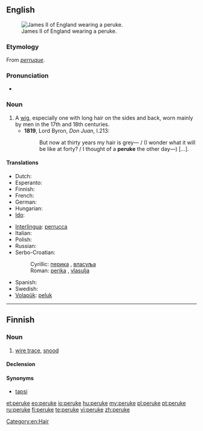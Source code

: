 ==English==
[[Image:James_II_of_England.jpg|thumb|right|James II of England wearing a peruke.]]

===Etymology===
From {{etyl|fr}} ''[[perruque]]''.

===Pronunciation===
* {{IPA|/pəˈruːk/}}

===Noun===
{{en-noun}}

# A [[wig]], especially one with long hair on the sides and back, worn mainly by men in the 17th and 18th centuries.
#* '''1819''', Lord Byron, ''Don Juan'', I.213:
#*: But now at thirty years my hair is grey— / (I wonder what it will be like at forty? / I thought of a '''peruke''' the other day—) [...].

====Translations====
{{trans-top|wig}}
* Dutch: {{t+|nl|pruik}}
* Esperanto: {{t-|eo|peruko}}
* Finnish: {{t+|fi|peruukki}}
* French: {{t+|fr|perruque|f}}
* German: {{t+|de|Perücke|f}}
* Hungarian: {{t+|hu|paróka}}
* [[Ido]]: {{t+|io|peruko}}
{{trans-mid}}
* [[Interlingua]]: [[perrucca]]
* Italian: {{t-|it|parrucca}}
* Polish: {{t+|pl|peruka}}
* Russian: {{t+|ru|парик|m|tr=parík|sc=Cyrl}}
* Serbo-Croatian:
*: Cyrillic: [[перика]] {{f}}, [[власуља]] {{f}}
*: Roman: [[perika]] {{f}}, [[vlasulja]] {{f}}
* Spanish: {{t+|es|peluca}}
* Swedish: {{t+|sv|peruk|c}}
* [[Volapük]]: [[peluk]]
{{trans-bottom}}

[[Category:en:Hair]]

----

==Finnish==

===Noun===
{{fi-noun}}

# {{fishing|lang=fi}} [[wire trace]], [[snood]]

====Declension====
{{fi-decl-hame|peru|k|kk}}

====Synonyms====
* [[tapsi]]

[[et:peruke]]
[[eo:peruke]]
[[io:peruke]]
[[hu:peruke]]
[[my:peruke]]
[[pl:peruke]]
[[pt:peruke]]
[[ru:peruke]]
[[fi:peruke]]
[[te:peruke]]
[[vi:peruke]]
[[zh:peruke]]